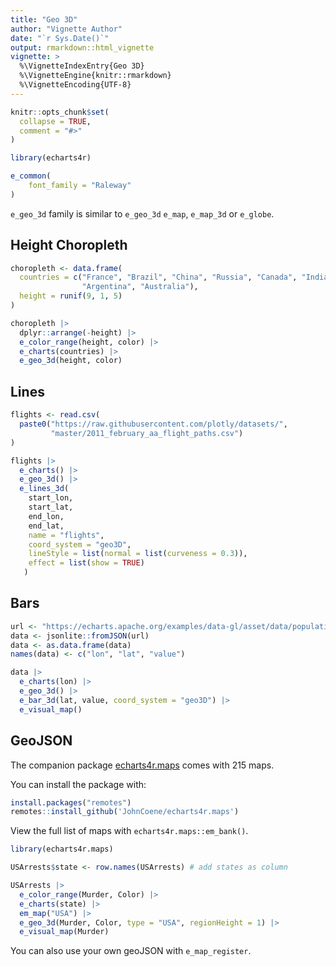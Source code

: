 ```yaml
---
title: "Geo 3D"
author: "Vignette Author"
date: "`r Sys.Date()`"
output: rmarkdown::html_vignette
vignette: >
  %\VignetteIndexEntry{Geo 3D}
  %\VignetteEngine{knitr::rmarkdown}
  %\VignetteEncoding{UTF-8}
---
```


```r
knitr::opts_chunk$set(
  collapse = TRUE,
  comment = "#>"
)

library(echarts4r)

e_common(
    font_family = "Raleway"
)
```

`e_geo_3d` family is similar to `e_geo_3d` `e_map`, `e_map_3d` or `e_globe`.

## Height Choropleth

```r
choropleth <- data.frame(
  countries = c("France", "Brazil", "China", "Russia", "Canada", "India", "United States",
                "Argentina", "Australia"),
  height = runif(9, 1, 5)
)

choropleth |> 
  dplyr::arrange(-height) |> 
  e_color_range(height, color) |> 
  e_charts(countries) |> 
  e_geo_3d(height, color)
```

## Lines

```r
flights <- read.csv(
  paste0("https://raw.githubusercontent.com/plotly/datasets/",
         "master/2011_february_aa_flight_paths.csv")
)

flights |> 
  e_charts() |> 
  e_geo_3d() |> 
  e_lines_3d(
    start_lon, 
    start_lat, 
    end_lon, 
    end_lat,
    name = "flights",
    coord_system = "geo3D",
    lineStyle = list(normal = list(curveness = 0.3)),
    effect = list(show = TRUE)
   )
```

## Bars

```r
url <- "https://echarts.apache.org/examples/data-gl/asset/data/population.json"
data <- jsonlite::fromJSON(url)
data <- as.data.frame(data)
names(data) <- c("lon", "lat", "value")

data |> 
  e_charts(lon) |> 
  e_geo_3d() |> 
  e_bar_3d(lat, value, coord_system = "geo3D") |> 
  e_visual_map()
```

## GeoJSON

The companion package [echarts4r.maps](https://echarts4r-maps.john-coene.com) comes with 215 maps.

You can install the package with:

```r
install.packages("remotes")
remotes::install_github('JohnCoene/echarts4r.maps')
```

View the full list of maps with `echarts4r.maps::em_bank()`.

```r
library(echarts4r.maps)

USArrests$state <- row.names(USArrests) # add states as column

USArrests |> 
  e_color_range(Murder, Color) |> 
  e_charts(state) |>
  em_map("USA") |> 
  e_geo_3d(Murder, Color, type = "USA", regionHeight = 1) |> 
  e_visual_map(Murder)
```

You can also use your own geoJSON with `e_map_register`.
